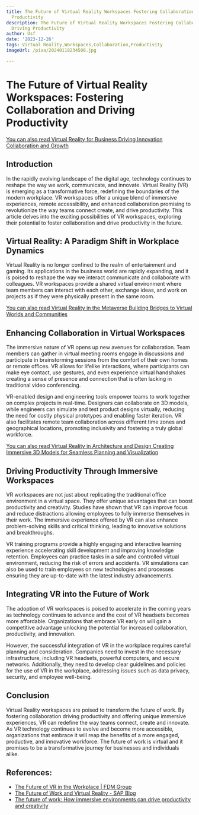 ```yaml
---
title: The Future of Virtual Reality Workspaces Fostering Collaboration and Driving
  Productivity
description: The Future of Virtual Reality Workspaces Fostering Collaboration and
  Driving Productivity
author: Usf
date: '2023-12-26'
tags: Virtual Reality,Workspaces,Collaboration,Productivity
imageUrl: /pixa/20240118234506.jpg

---
```

# **The Future of Virtual Reality Workspaces: Fostering Collaboration and Driving Productivity**

[You can also read Virtual Reality for Business Driving Innovation Collaboration and Growth](Virtual%20Reality%20for%20Business%20Driving%20Innovation%2C%20Collaboration%2C%20and%20Growth)


## **Introduction**
In the rapidly evolving landscape of the digital age, technology continues to reshape  the way we work, communicate, and  innovate. Virtual  Reality (VR)  is emerging as a transformative force, redefining the boundaries of the modern workplace. VR workspaces offer a unique blend of immersive experiences, remote accessibility, and enhanced collaboration promising to revolutionize the way  teams connect create, and drive productivity. This article delves into the exciting  possibilities  of VR workspaces, exploring their potential to foster  collaboration and drive productivity in the future.

## **Virtual Reality:  A Paradigm Shift in Workplace Dynamics**
Virtual Reality is no  longer confined  to the realm of entertainment and  gaming. Its  applications in the business world are rapidly expanding, and it is poised to reshape the way we interact  communicate and collaborate with  colleagues. VR  workspaces provide a shared virtual environment where team  members can interact with each other, exchange ideas, and work on projects as if  they were physically present in the same room.

[You can also read Virtual Reality in the Metaverse Building  Bridges to Virtual Worlds and Communities](Virtual%20Reality%20in%20the%20Metaverse%20Building%20Bridges%20to%20Virtual%20Worlds%20and%20Communities)


## **Enhancing  Collaboration  in Virtual Workspaces**
The  immersive nature of VR opens up new avenues for collaboration. Team members can gather  in virtual meeting rooms engage in discussions and  participate  in brainstorming sessions from the  comfort of  their  own  homes or remote offices. VR allows for lifelike  interactions, where participants  can make  eye contact, use gestures, and even experience virtual handshakes creating a sense of presence and connection that is often lacking in  traditional video conferencing.

VR-enabled  design and engineering tools  empower teams to work together on complex projects in real-time. Designers can collaborate on 3D models, while engineers can simulate and test product designs virtually, reducing the  need for costly physical prototypes and  enabling faster iteration. VR also  facilitates remote team collaboration across different time  zones and geographical locations, promoting inclusivity and fostering a truly global workforce.

[You can also read Virtual Reality in  Architecture and Design Creating Immersive 3D Models  for Seamless Planning and Visualization](Virtual%20Reality%20in%20Architecture%20and%20Design%20Creating%20Immersive%203D%20Models%20for%20Seamless%20Planning%20and%20Visualization)


## **Driving Productivity Through Immersive Workspaces**
VR workspaces are not just about replicating the  traditional office environment in a virtual space. They offer unique advantages that can boost productivity and creativity. Studies have shown that VR  can improve focus and reduce distractions allowing employees to fully immerse themselves in  their work. The  immersive experience offered by VR can also enhance  problem-solving skills and critical thinking, leading to innovative solutions and breakthroughs.

VR  training programs provide a highly engaging and interactive learning experience accelerating skill development  and improving knowledge retention. Employees  can practice  tasks in a safe and controlled virtual environment, reducing the risk  of errors and accidents. VR simulations can also be used to train employees on new technologies and processes ensuring they are up-to-date with the  latest industry advancements.

## **Integrating VR into  the Future of Work**
The adoption of VR  workspaces is poised to accelerate in the coming years as technology continues to advance and the cost of VR headsets becomes more affordable. Organizations that embrace VR early on will gain a competitive advantage unlocking the potential for increased collaboration, productivity, and  innovation.

However, the successful integration of VR in the  workplace requires careful planning and consideration. Companies need to invest in the  necessary infrastructure, including VR headsets, powerful computers,  and secure networks. Additionally, they need to develop clear guidelines and policies for the use of VR in the workplace, addressing issues such as data privacy, security, and employee well-being.

## **Conclusion**
Virtual Reality workspaces are poised  to transform the  future of work. By fostering collaboration driving productivity and offering unique immersive experiences, VR can redefine the way teams connect, create and innovate.  As VR technology continues to evolve and become more accessible, organizations that embrace it will reap the benefits of a more  engaged, productive, and  innovative workforce. The future of work is  virtual and it promises to be a transformative journey  for businesses  and individuals alike.

## References:
- [The Future of VR in the Workplace | FDM Group](https://www.fdmgroup.com/blog/future-of-vr-in-the-workplace/)
- [The Future of Work and Virtual Reality - SAP Blog](https://blogs.sap.com/2022/10/21/the-future-of-work-and-virtual-reality/)
- [The future of work: How immersive environments can drive productivity and creativity](https://www.linkedin.com/pulse/future-work-how-immersive-environments-can-drive-mind-escapes)
